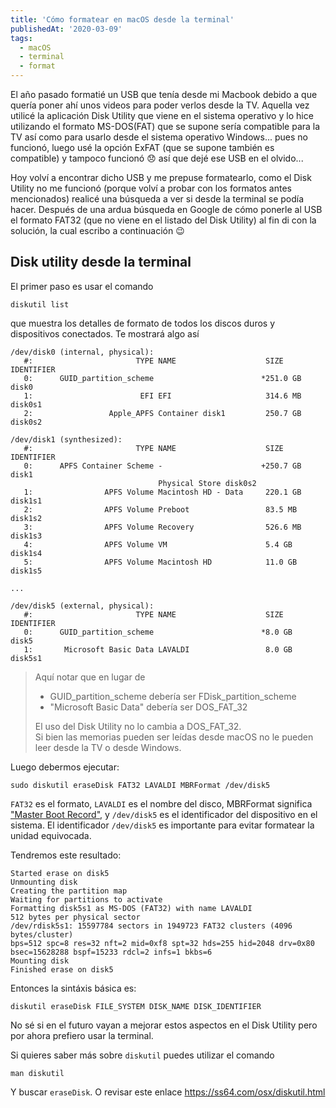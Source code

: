 ```yaml
---
title: 'Cómo formatear en macOS desde la terminal'
publishedAt: '2020-03-09'
tags:
  - macOS
  - terminal
  - format
---
```


El año pasado formatié un USB que tenía desde mi Macbook debido a que quería poner ahí unos videos para poder verlos desde la TV. Aquella vez utilicé la aplicación Disk Utility que viene en el sistema operativo y lo hice utilizando el formato MS-DOS(FAT) que se supone sería compatible para la TV así como para usarlo desde el sistema operativo Windows... pues no funcionó, luego usé la opción ExFAT (que se supone también es compatible) y tampoco funcionó 😞 así que dejé ese USB en el olvido...

Hoy volví a encontrar dicho USB y me prepuse formatearlo, como el Disk Utility no me funcionó (porque volví a probar con los formatos antes mencionados) realicé una búsqueda a ver si desde la terminal se podía hacer. Después de una ardua búsqueda en Google de cómo ponerle al USB el formato FAT32 (que no viene en el listado del Disk Utility) al fin di con la solución, la cual escribo a continuación 😉

## Disk utility desde la terminal

El primer paso es usar el comando

```
diskutil list
```

que muestra los detalles de formato de todos los discos duros y dispositivos conectados. Te mostrará algo así

```
/dev/disk0 (internal, physical):
   #:                       TYPE NAME                    SIZE       IDENTIFIER
   0:      GUID_partition_scheme                        *251.0 GB   disk0
   1:                        EFI EFI                     314.6 MB   disk0s1
   2:                 Apple_APFS Container disk1         250.7 GB   disk0s2

/dev/disk1 (synthesized):
   #:                       TYPE NAME                    SIZE       IDENTIFIER
   0:      APFS Container Scheme -                      +250.7 GB   disk1
                                 Physical Store disk0s2
   1:                APFS Volume Macintosh HD - Data     220.1 GB   disk1s1
   2:                APFS Volume Preboot                 83.5 MB    disk1s2
   3:                APFS Volume Recovery                526.6 MB   disk1s3
   4:                APFS Volume VM                      5.4 GB     disk1s4
   5:                APFS Volume Macintosh HD            11.0 GB    disk1s5

...

/dev/disk5 (external, physical):
   #:                       TYPE NAME                    SIZE       IDENTIFIER
   0:      GUID_partition_scheme                        *8.0 GB     disk5
   1:       Microsoft Basic Data LAVALDI                 8.0 GB     disk5s1

```

> Aquí notar que en lugar de
>
> - GUID_partition_scheme debería ser FDisk_partition_scheme
> - "Microsoft Basic Data" debería ser DOS_FAT_32
>
> El uso del Disk Utility no lo cambia a DOS_FAT_32. <br />
> Si bien las memorias pueden ser leídas desde macOS no le pueden leer desde la TV o desde Windows.

Luego debermos ejecutar:

```
sudo diskutil eraseDisk FAT32 LAVALDI MBRFormat /dev/disk5
```

`FAT32` es el formato, `LAVALDI` es el nombre del disco, MBRFormat significa ["Master Boot Record"](https://es.wikipedia.org/wiki/Registro_de_arranque_principal), y `/dev/disk5` es el identificador del dispositivo en el sistema. El identificador `/dev/disk5` es importante para evitar formatear la unidad equivocada.

Tendremos este resultado:

```
Started erase on disk5
Unmounting disk
Creating the partition map
Waiting for partitions to activate
Formatting disk5s1 as MS-DOS (FAT32) with name LAVALDI
512 bytes per physical sector
/dev/rdisk5s1: 15597784 sectors in 1949723 FAT32 clusters (4096 bytes/cluster)
bps=512 spc=8 res=32 nft=2 mid=0xf8 spt=32 hds=255 hid=2048 drv=0x80 bsec=15628288 bspf=15233 rdcl=2 infs=1 bkbs=6
Mounting disk
Finished erase on disk5
```

Entonces la sintáxis básica es:

```
diskutil eraseDisk FILE_SYSTEM DISK_NAME DISK_IDENTIFIER
```

No sé si en el futuro vayan a mejorar estos aspectos en el Disk Utility pero por ahora prefiero usar la terminal.

Si quieres saber más sobre `diskutil` puedes utilizar el comando

```
man diskutil
```

Y buscar `eraseDisk`. O revisar este enlace https://ss64.com/osx/diskutil.html
